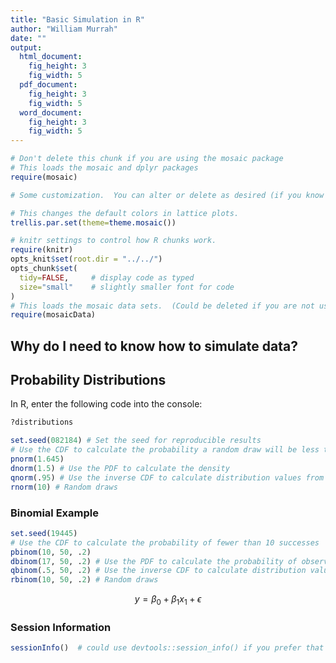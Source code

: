 ```yaml
---
title: "Basic Simulation in R"
author: "William Murrah"
date: ""
output: 
  html_document:
    fig_height: 3
    fig_width: 5
  pdf_document:
    fig_height: 3
    fig_width: 5
  word_document:
    fig_height: 3
    fig_width: 5
---
```



```r
# Don't delete this chunk if you are using the mosaic package
# This loads the mosaic and dplyr packages
require(mosaic)
```

```r
# Some customization.  You can alter or delete as desired (if you know what you are doing).

# This changes the default colors in lattice plots.
trellis.par.set(theme=theme.mosaic())  

# knitr settings to control how R chunks work.
require(knitr)
opts_knit$set(root.dir = "../../")
opts_chunk$set(
  tidy=FALSE,     # display code as typed
  size="small"    # slightly smaller font for code
)
# This loads the mosaic data sets.  (Could be deleted if you are not using them.)
require(mosaicData)                
```

## Why do I need to know how to simulate data?


## Probability Distributions

In R, enter the following code into the console:

```r
?distributions
```

```r
set.seed(082184) # Set the seed for reproducible results
# Use the CDF to calculate the probability a random draw will be less than or equal to a given number
pnorm(1.645)
dnorm(1.5) # Use the PDF to calculate the density
qnorm(.95) # Use the inverse CDF to calculate distribution values from quantiles
rnorm(10) # Random draws
```

### Binomial Example
```r
set.seed(19445)
# Use the CDF to calculate the probability of fewer than 10 successes
pbinom(10, 50, .2)
dbinom(17, 50, .2) # Use the PDF to calculate the probability of observing a value of 17
qbinom(.5, 50, .2) # Use the inverse CDF to calculate distribution values from quantiles 
rbinom(10, 50, .2) # Random draws
```


$$
y = \beta_0 + \beta_1 x_1 + \epsilon 
$$



### Session Information

  
```r
sessionInfo()  # could use devtools::session_info() if you prefer that
```
  